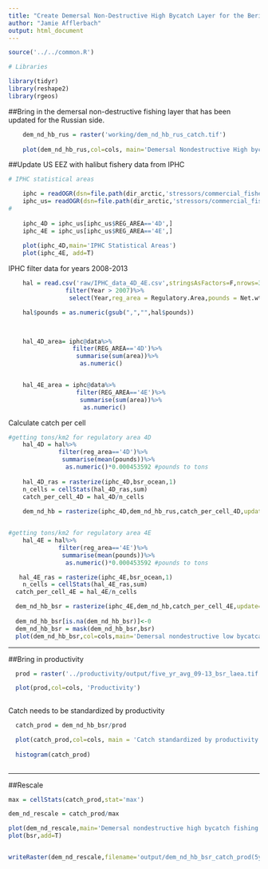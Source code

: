---
title: "Create Demersal Non-Destructive High Bycatch Layer for the Bering Strait Region"
author: "Jamie Afflerbach"
output: html_document
---
```{r setup, warning=F,message=F}

source('../../common.R')

# Libraries

library(tidyr)
library(reshape2)
library(rgeos)
```

##Bring in the demersal non-destructive fishing layer that has been updated for the Russian side.
```{r, warning=F,message=F}

    dem_nd_hb_rus = raster('working/dem_nd_hb_rus_catch.tif')
    
    plot(dem_nd_hb_rus,col=cols, main='Demersal Nondestructive High bycatch in Russia')
```

##Update US EEZ with halibut fishery data from IPHC


```{r halibut data, message=F,warning=F}


# IPHC statistical areas

    iphc = readOGR(dsn=file.path(dir_arctic,'stressors/commercial_fisheries/gis/IPHC_BeringSea'),layer='BS_Den_laea_bsr') #area is in km2
    iphc_us= readOGR(dsn=file.path(dir_arctic,'stressors/commercial_fisheries/gis/IPHC_BeringSea'),layer='BS_Den_laea_useez')  #clipped 4D to us eez in arcgis. Since we
#                                                                                                             are assuming halibut statistics for russian side is accounted
                                                                                                            # for in FAO statistics, just want to update US side
    iphc_4D = iphc_us[iphc_us$REG_AREA=='4D',]
    iphc_4E = iphc_us[iphc_us$REG_AREA=='4E',]
    
    plot(iphc_4D,main='IPHC Statistical Areas')
    plot(iphc_4E, add=T)
```

IPHC filter data for years 2008-2013
```{r, message=F,warning=F}
    hal = read.csv('raw/IPHC_data_4D_4E.csv',stringsAsFactors=F,nrows=35,strip.white=TRUE)%>%
                filter(Year > 2007)%>%
                 select(Year,reg_area = Regulatory.Area,pounds = Net.wt..lb.)

    hal$pounds = as.numeric(gsub(",","",hal$pounds))

   

    hal_4D_area= iphc@data%>%
                  filter(REG_AREA=='4D')%>%
                   summarise(sum(area))%>%
                    as.numeric()


    hal_4E_area = iphc@data%>%
                   filter(REG_AREA=='4E')%>%
                    summarise(sum(area))%>%
                     as.numeric()
```

Calculate catch per cell
```{r, message=F, warning=F}

#getting tons/km2 for regulatory area 4D
    hal_4D = hal%>%
              filter(reg_area=='4D')%>%
               summarise(mean(pounds))%>%
                as.numeric()*0.000453592 #pounds to tons
    
    hal_4D_ras = rasterize(iphc_4D,bsr_ocean,1)
    n_cells = cellStats(hal_4D_ras,sum)
    catch_per_cell_4D = hal_4D/n_cells
    
    dem_nd_hb = rasterize(iphc_4D,dem_nd_hb_rus,catch_per_cell_4D,update=T)


#getting tons/km2 for regulatory area 4E
    hal_4E = hal%>%
              filter(reg_area=='4E')%>%
               summarise(mean(pounds))%>%
                as.numeric()*0.000453592 #pounds to tons

   hal_4E_ras = rasterize(iphc_4E,bsr_ocean,1)
    n_cells = cellStats(hal_4E_ras,sum)
  catch_per_cell_4E = hal_4E/n_cells

  dem_nd_hb_bsr = rasterize(iphc_4E,dem_nd_hb,catch_per_cell_4E,update=T)
  
  dem_nd_hb_bsr[is.na(dem_nd_hb_bsr)]<-0
  dem_nd_hb_bsr = mask(dem_nd_hb_bsr,bsr)
  plot(dem_nd_hb_bsr,col=cols,main='Demersal nondestructive low bycatcatch per cell')


```

***  

##Bring in productivity

```{r,message=F,warning=F}
    
  prod = raster('../productivity/output/five_yr_avg_09-13_bsr_laea.tif')

  plot(prod,col=cols, 'Productivity')
    
```

Catch needs to be standardized by productivity
```{r,message=F,warning=F}

  catch_prod = dem_nd_hb_bsr/prod

  plot(catch_prod,col=cols, main = 'Catch standardized by productivity')
  
  histogram(catch_prod)
  
```  

***  

##Rescale

```{r rescale,message=F,warning=F}
  
max = cellStats(catch_prod,stat='max')

dem_nd_rescale = catch_prod/max

plot(dem_nd_rescale,main='Demersal nondestructive high bycatch fishing rescaled',col=cols)
plot(bsr,add=T)


writeRaster(dem_nd_rescale,filename='output/dem_nd_hb_bsr_catch_prod(5yravg).tif',overwrite=T)

```
